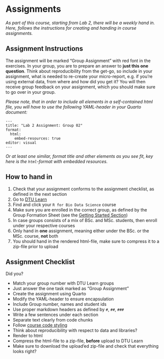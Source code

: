 # Assignments {.unnumbered}

*As part of this course, starting from Lab 2, there will be a weekly hand in. Here, follows the instructions for creating and handing in course assignments.*

## Assignment Instructions

The assignment will be marked "Group Assignment" with red font in the exercises. In your group, you are to prepare an answer to **just this one question**. Think about reproducibility from the get-go, so include in your assignment, what is needed to re-create your micro-report, e.g. if you're using external data, from where and how did you get it? You will then receive group feedback on your assignment, which you should make sure to go over in your group.

*Please note, that in order to include all elements in a self-contained html file, you will have to use the following YAML-header in your Quarto document:*

````
---
title: "Lab 2 Assignment: Group 02"
format:
  html:
    embed-resources: true
editor: visual
---
````

*Or at least one similar, format title and other elements as you see fit, key here is the `html`-format with embedded resources.*

## How to hand in

1. Check that your assignment conforms to the assignment checklist, as defined in the next section
1. Go to [DTU Learn](http://learn.inside.dtu.dk)
1. Find and click your `R for Bio Data Science` course
1. Make sure you are enrolled in the correct group, as defined by the Group Formation Sheet (see the [Getting Started Section](getting_started.qmd))
1. In case groups consists of a mix of BSc. and MSc. students, then enroll under your respective courses
1. Only hand in **one** assignment, meaning either under the BSc. or the MSc. course, **not** both
1. You should hand in the rendered html-file, make sure to compress it to a zip-file prior to upload

## Assignment Checklist

Did you?

- Match your group number with DTU Learn groups
- Just answer the one task marked as "Group Assignment"
- Create the assignment using Quarto
- Modify the YAML-header to ensure encapsulation
- Include Group number, names and student ids
- Use proper markdown headers as defined by `#`, `##`, `###`
- Write a few sentences under each section
- Separate text clearly from code chunks
- Follow [course code styling](code_styling.qmd)
- Think about reproducibility with respect to data and libraries?
- Render to html
- Compress the html-file to a zip-file, **before** upload to DTU Learn
- Make sure to download the upload'ed zip-file and check that everything looks right?

